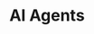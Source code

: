 ---
title: "AI Agents"
description: "Sign up, upload your first asset, and run AI-powered actions in minutes."
---